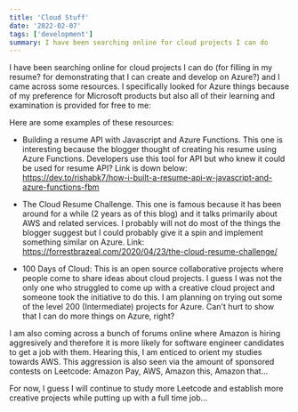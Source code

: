 ```yaml
---
title: 'Cloud Stuff'
date: '2022-02-07'
tags: ['development']
summary: I have been searching online for cloud projects I can do
---
```


I have been searching online for cloud projects I can do (for filling in my resume? for demonstrating that I can create and develop on Azure?) and I came across some resources. I specifically looked for Azure things because of my preference for Microsoft products but also all of their learning and examination is provided for free to me:  

Here are some examples of these resources:  

- Building a resume API with Javascript and Azure Functions. This one is interesting because the blogger thought of creating his resume using Azure Functions. Developers use this tool for API but who knew it could be used for resume API? Link is down below:   
https://dev.to/rishabk7/how-i-built-a-resume-api-w-javascript-and-azure-functions-fbm

- The Cloud Resume Challenge. This one is famous because it has been around for a while (2 years as of this blog) and it talks primarily about AWS and related services. I probably will not do most of the things the blogger suggest but I could probably give it a spin and implement something similar on Azure. Link:  
https://forrestbrazeal.com/2020/04/23/the-cloud-resume-challenge/

- 100 Days of Cloud: This is an open source collaborative projects where people come to share ideas about cloud projects. I guess I was not the only one who struggled to come up with a creative cloud project and someone took the initiative to do this. I am planning on trying out some of the level 200 (Intermediate) projects for Azure. Can't hurt to show that I can do more things on Azure, right?

I am also coming across a bunch of forums online where Amazon is hiring aggresively and therefore it is more likely for software engineer candidates to get a job with them. Hearing this, I am enticed to orient my studies towards AWS. This aggression is also seen via the amount of sponsored contests on Leetcode: Amazon Pay, AWS, Amazon this, Amazon that...

For now, I guess I will continue to study more Leetcode and establish more creative projects while putting up with a full time job...